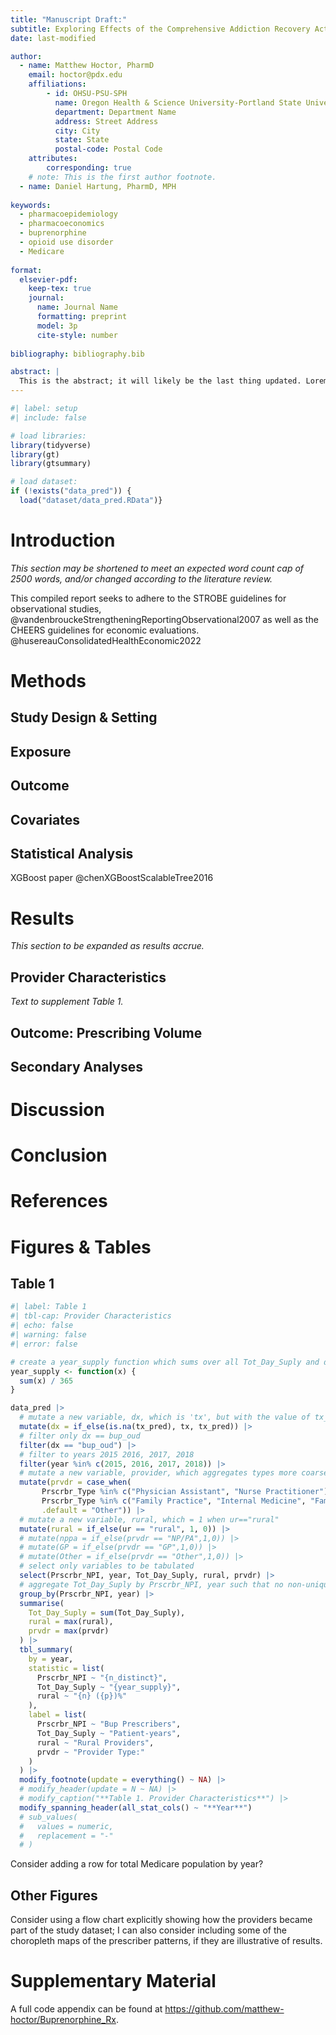 ```yaml
---
title: "Manuscript Draft:"
subtitle: Exploring Effects of the Comprehensive Addiction Recovery Act on Buprenorphine Prescribing Practices Using Open Medicare Part D Data
date: last-modified

author:
  - name: Matthew Hoctor, PharmD
    email: hoctor@pdx.edu
    affiliations: 
        - id: OHSU-PSU-SPH
          name: Oregon Health & Science University-Portland State University School of Public Health
          department: Department Name
          address: Street Address
          city: City
          state: State
          postal-code: Postal Code
    attributes:
        corresponding: true
    # note: This is the first author footnote.
  - name: Daniel Hartung, PharmD, MPH
  
keywords: 
  - pharmacoepidemiology
  - pharmacoeconomics
  - buprenorphine
  - opioid use disorder
  - Medicare
  
format:
  elsevier-pdf:
    keep-tex: true
    journal:
      name: Journal Name
      formatting: preprint
      model: 3p
      cite-style: number
  
bibliography: bibliography.bib

abstract: |
  This is the abstract; it will likely be the last thing updated. Lorem ipsum dolor sit amet, consectetur adipiscing elit. Vestibulum augue turpis, dictum non malesuada a, volutpat eget velit. Nam placerat turpis purus, eu tristique ex tincidunt et. Mauris sed augue eget turpis ultrices tincidunt. Sed et mi in leo porta egestas. Aliquam non laoreet velit. Nunc quis ex vitae eros aliquet auctor nec ac libero. Duis laoreet sapien eu mi luctus, in bibendum leo molestie. Sed hendrerit diam diam, ac dapibus nisl volutpat vitae.
---
```



```r
#| label: setup
#| include: false

# load libraries:
library(tidyverse)
library(gt)
library(gtsummary)

# load dataset:
if (!exists("data_pred")) {
  load("dataset/data_pred.RData")}
```

# Introduction

*This section may be shortened to meet an expected word count cap of 2500 words, and/or changed according to the literature review.*

This compiled report seeks to adhere to the STROBE guidelines for observational studies, @vandenbrouckeStrengtheningReportingObservational2007 as well as the CHEERS guidelines for economic evaluations. @husereauConsolidatedHealthEconomic2022  



# Methods

## Study Design & Setting



## Exposure



## Outcome



## Covariates



## Statistical Analysis

XGBoost paper  @chenXGBoostScalableTree2016 

# Results

*This section to be expanded as results accrue.*

## Provider Characteristics

*Text to supplement Table 1.*

## Outcome: Prescribing Volume



## Secondary Analyses



# Discussion



# Conclusion



# References {-}



# Figures & Tables

## Table 1

```r
#| label: Table 1
#| tbl-cap: Provider Characteristics
#| echo: false
#| warning: false
#| error: false

# create a year_supply function which sums over all Tot_Day_Suply and divides by 365:
year_supply <- function(x) {
  sum(x) / 365
}

data_pred |>
  # mutate a new variable, dx, which is 'tx', but with the value of tx_pred substituted, when applicable
  mutate(dx = if_else(is.na(tx_pred), tx, tx_pred)) |>
  # filter only dx == bup_oud
  filter(dx == "bup_oud") |>
  # filter to years 2015 2016, 2017, 2018
  filter(year %in% c(2015, 2016, 2017, 2018)) |>
  # mutate a new variable, provider, which aggregates types more coarsely than 'type'
  mutate(prvdr = case_when(
       Prscrbr_Type %in% c("Physician Assistant", "Nurse Practitioner") ~ "NP/PA",
       Prscrbr_Type %in% c("Family Practice", "Internal Medicine", "Family Medicine", "General Practice", "Geriatric Medicine", "Preventive Medicine") ~ "General Practice",
       .default = "Other")) |>
  # mutate a new variable, rural, which = 1 when ur=="rural"
  mutate(rural = if_else(ur == "rural", 1, 0)) |>
  # mutate(nppa = if_else(prvdr == "NP/PA",1,0)) |>
  # mutate(GP = if_else(prvdr == "GP",1,0)) |>
  # mutate(Other = if_else(prvdr == "Other",1,0)) |>
  # select only variables to be tabulated
  select(Prscrbr_NPI, year, Tot_Day_Suply, rural, prvdr) |>
  # aggregate Tot_Day_Suply by Prscrbr_NPI, year such that no non-unique year/NPI pairs exist and total Tot_Day_Suply is preserved:
  group_by(Prscrbr_NPI, year) |>
  summarise(
    Tot_Day_Suply = sum(Tot_Day_Suply),
    rural = max(rural),
    prvdr = max(prvdr)
  ) |>
  tbl_summary(
    by = year,
    statistic = list(
      Prscrbr_NPI ~ "{n_distinct}",
      Tot_Day_Suply ~ "{year_supply}",
      rural ~ "{n} ({p})%"
    ),
    label = list(
      Prscrbr_NPI ~ "Bup Prescribers",
      Tot_Day_Suply ~ "Patient-years",
      rural ~ "Rural Providers",
      prvdr ~ "Provider Type:"
    )
  ) |>
  modify_footnote(update = everything() ~ NA) |>
  # modify_header(update = N ~ NA) |>
  # modify_caption("**Table 1. Provider Characteristics**") |>
  modify_spanning_header(all_stat_cols() ~ "**Year**")
  # sub_values(
  #   values = numeric,
  #   replacement = "-"
  # )
```

Consider adding a row for total Medicare population by year?

## Other Figures

Consider using a flow chart explicitly showing how the providers became part of the study dataset; I can also consider including some of the choropleth maps of the prescriber patterns, if they are illustrative of results.

# Supplementary Material

A full code appendix can be found at [https://github.com/matthew-hoctor/Buprenorphine_Rx](https://github.com/matthew-hoctor/Buprenorphine_Rx).

